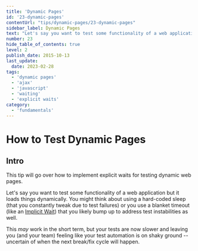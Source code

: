 ```yaml
---
title: 'Dynamic Pages'
id: '23-dynamic-pages'
contentUrl: "tips/dynamic-pages/23-dynamic-pages"
sidebar_label: Dynamic Pages
text: "Let's say you want to test some functionality of a web application but it loads things dynamically. You might think about using a hard-coded sleep (that you constantly tweak due to test failures) or you use a blanket timeout that you likely bump up to address test instabilities as well."
number: 23
hide_table_of_contents: true
level: 2
publish_date: 2015-10-13
last_update:
  date: 2023-02-28
tags:
  - 'dynamic pages'
  - 'ajax'
  - 'javascript'
  - 'waiting'
  - 'explicit waits'
category:
  - 'fundamentals'
---
```


# How to Test Dynamic Pages

## Intro

This tip will go over how to implement explicit waits for testing dynamic web pages.

Let's say you want to test some functionality of a web application but it loads things dynamically. You might think about using a hard-coded sleep (that you constantly tweak due to test failures) or you use a blanket timeout (like an [Implicit Wait](https://github.com/SeleniumHQ/selenium/wiki/Ruby-Bindings#implicit-waits)) that you likely bump up to address test instabilities as well.

This _may_ work in the short term, but your tests are now slower and leaving you (and your team) feeling like your test automation is on shaky ground -- uncertain of when the next break/fix cycle will happen.


<DropdownMarkdown folderName='23-dynamic-pages' />
